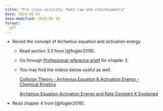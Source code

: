 ```yaml
---
title: "Pre class activity: Rate law and stoichiometry"
date: 2024-03-03
date-modified: 2024-05-10
format:
  pdf
---
```



- Revisit the concept of Arrhenius equation and activation energy

  * Read section 3.3 from [@fogler2016]. 

  * Go through [Professional reference shelf](https://websites.umich.edu/~elements/5e/03chap/prof.html) for chapter 3.

  * You may find the videos below useful as well. 

    [Collision Theory - Arrhenius Equation & Activation Energy - Chemical Kinetics](https://www.youtube.com/watch?v=jX4dEOFwaLQ)

    [Arrhenius Equation Activation Energy and Rate Constant K Explained](https://www.youtube.com/watch?v=16fFjAcxJSc)

- Read chapter 4 from [@fogler2016].

